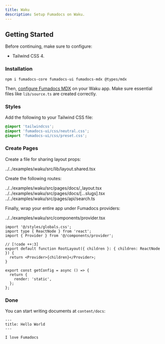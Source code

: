 ```yaml
---
title: Waku
description: Setup Fumadocs on Waku.
---
```


## Getting Started

Before continuing, make sure to configure:

- Tailwind CSS 4.

### Installation

```npm
npm i fumadocs-core fumadocs-ui fumadocs-mdx @types/mdx
```

Then, [configure Fumadocs MDX](/docs/mdx/vite/waku) on your Waku app.
Make sure essential files like `lib/source.ts` are created correctly.

### Styles

Add the following to your Tailwind CSS file:

```css title="src/styles/globals.css"
@import 'tailwindcss';
@import 'fumadocs-ui/css/neutral.css';
@import 'fumadocs-ui/css/preset.css';
```

### Create Pages

Create a file for sharing layout props:

<include cwd meta='title="src/lib/layout.shared.tsx"'>
  ../../examples/waku/src/lib/layout.shared.tsx
</include>

Create the following routes:

<include cwd meta='tab="src/pages/docs/_layout.tsx"'>
  ../../examples/waku/src/pages/docs/_layout.tsx
</include>
<include cwd meta='tab="src/pages/docs/[...slugs].tsx"'>
  ../../examples/waku/src/pages/docs/[...slugs].tsx
</include>
<include cwd meta='tab="src/pages/api/search.ts"'>
  ../../examples/waku/src/pages/api/search.ts
</include>

Finally, wrap your entire app under Fumadocs providers:

<include cwd meta='tab="src/components/provider.tsx"'>
  ../../examples/waku/src/components/provider.tsx
</include>

```tsx tab="src/pages/_layout.tsx"
import '@/styles/globals.css';
import type { ReactNode } from 'react';
import { Provider } from '@/components/provider';

// [!code ++:3]
export default function RootLayout({ children }: { children: ReactNode }) {
  return <Provider>{children}</Provider>;
}

export const getConfig = async () => {
  return {
    render: 'static',
  };
};
```

### Done

You can start writing documents at `content/docs`:

```mdx title="content/docs/index.mdx"
---
title: Hello World
---

I love Fumadocs
```
